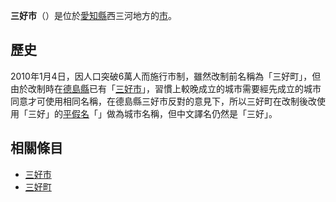 {{Otheruses|三好市|subject=位於日本愛知縣的一個城市|other=其他同名城市}}
{{日本都市
| 自治體名=三好市
| 圖像=[[File:MT-Miyoshigaoka_Station-Plaza.jpg|240px]]
| 圖像說明=[[三好丘車站|三好丘站]]
| 市章=[[File:Miyoshi_Aichi_chapter.JPG|100px]]
| 日文原名=みよし市
| 平假名=みよしし
| 羅馬字拼音=Miyoshi-shi
| 都道府縣=愛知縣
| 支廳=
| 編號=23521-1
| 面積=32.11
| 邊界未定=
| 人口=60,241
| 統計時間=2010年2月1日
| 自治體=[[豐田市|豐田市]]、[[日進市|日進市]]、[[東鄉町|東鄉町]]、[[刈谷市|刈谷市]]
| 樹=
| 花=
| 其他象徵物=
| 其他象徵=
| 郵遞區號=470-0295
| 所在地=三好市三好町小坂50
| 電話號碼=561-32-2111
| 外部連結=http://www.city.aichi-miyoshi.lg.jp/
| 經度= 
| 緯度= 
| 地圖= 基礎自治体位置図 23236-2.svg
| 參考資料= 
}}
'''三好市'''（{{jpn|j=みよし市|hg=みよしし|rm=Miyoshi shi|f=y}}）是位於[[愛知縣|愛知縣]]西三河地方的[[市|市]]。

==歷史==
2010年1月4日，因人口突破6萬人而施行市制，雖然改制前名稱為「三好町」，但由於改制時在[[德島縣|德島縣]]已有「[[三好市_(德島縣)|三好市]]」，習慣上較晚成立的城市需要經先成立的城市同意才可使用相同名稱，在德島縣三好市反對的意見下，所以三好町在改制後改使用「三好」的[[平假名|平假名]]「{{lang|ja|みよし}}」做為城市名稱，但中文譯名仍然是「三好」。

==相關條目==
* [[三好市|三好市]]
* [[三好町|三好町]]

{{愛知縣}}{{Authority control}}